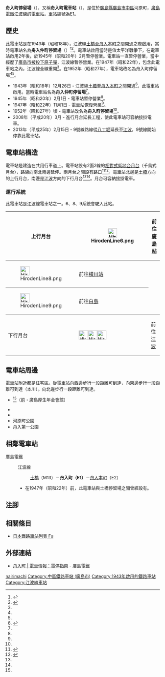 {{Infobox station
|公司色 = #009944
|站名 = 舟入町
|圖片 =Funairi-machi Station pt1.jpg
|圖片說明 =江波方向月台
|日文原名 = 舟入町
|平假名 = ふないりまち
|羅馬拼音 = Funairi-machi
|副站名 = 
|所在地 = {{JPN}}[[廣島縣|廣島縣]][[廣島市|廣島市]][[中區_(廣島市)|中區]]河原町
|座標 = {{coord|34|23|21.85|N|132|26|41.92|E|type:railwaystation_region:JP-24|display=inline,title}}
|車站構造 = [[地面車站|地面車站]]
|月台配置 = 2面2線
|啟用年月日 = 1943年（昭和18年）12月26日
|廢站年月日 = 
|乘客人數 = 
|上下車人次 = 
|統計年度 = 
|轉車 = 
|全寬備註 = 
|adjacent = {{Adjacent stations|system=廣島電鐵|line=江波線|left=土橋|right=舟入本町|note-left=M13<br/>0.6km|note-mid={{Color|#fedb4f|●}}E1<br/>距離[[土橋停留場|土橋]]0.6km|note-right=E2<br>0.5km}}
}}
'''舟入町停留場'''（{{jpn|j=舟入町停留場|hg=ふないりまちていりゅうじょう|rm=Funairi-machi teiryūjō|f=y}}），又稱'''舟入町電車站'''（{{jpn|j=舟入町電停}}），是位於[[廣島縣|廣島縣]][[廣島市|廣島市]][[中區_(廣島市)|中區]]河原町，[[廣島電鐵|廣島電鐵]][[江波線|江波線]]的[[電車站|電車站]]。車站編號為E1。

== 歷史 ==
此電車站是在1943年（昭和18年），江波線[[土橋停留場|土橋]]至[[舟入本町停留場|舟入本町]]之間開通之際啟用，當時電車站名為'''舟入仲町停留場'''（{{jpn|j=舟入仲町停留場|hg=ふないりなかまちていりゅうじょう}}）<ref name=osafune2>{{Cite book|author=長船友則 |title=広電が走る街 今昔 |year=2005 |publisher=[[JTB出版|JTB出版]] |series=JTB Can Books |isbn=4-533-05986-4 |pages=150-157|language=ja}}</ref><ref name=chizu38>{{cite book|author=[[今尾惠介|今尾惠介]]（監修） |title={{Translink|ja|日本鉄道旅行地図帳|日本鐵道旅行地圖帳}} - 全線・全駅・全廃線 |publisher=[[新潮社|新潮社]] |volume=11 中国四国 |year=2009 |isbn=978-4-10-790029-6 |page=38}}</ref>。電車站啟用當時是值太平洋戰爭下，在電車站啟用2年後，於1945年（昭和20年）2月暫停營業。電車站一直暫停營業，當中經歷了[[廣島市原子彈爆炸|廣島市被投下原子彈]]，江波線暫停營業。在1947年（昭和22年），包含此電車站之內，江波線全線重開<ref name=osafune2/>。在1952年（昭和27年），電車站改名為舟入町停留場<ref name=osafune2/><ref name=chizu38/>。
* 1943年（昭和18年）12月26日 - 江波線[[土橋停留場|土橋]]至[[舟入本町停留場|舟入本町]]之間開通<ref name="HIRODEN10070_430">{{Cite book|title=広島電鉄開業100年・創立70年史 |year=2012 |publisher=広島電鉄 |page=430|language=ja}}</ref>，此電車站啟用。當時電車站名為'''舟入仲町停留場'''<ref name=osafune2/>。
* 1945年（昭和20年）2月1日 - 電車站暫停營業<ref name=osafune2/>。
* 1947年（昭和22年）11月1日 - 電車站恢復營業<ref name=osafune2/>。
* 1952年（昭和27年）頃 - 電車站改名為'''舟入町停留場'''<ref name=osafune2/>。
* 2008年（平成20年）3月 - 進行月台延長工程，使此電車站可容納接掛電車。
* 2013年（平成25年）2月15日 - 9號線路線從[[八丁堀停留場|八丁堀]]延長至[[江波停留場|江波]]，9號線開始停靠此電車站。

== 電車站構造 ==
電車站是建造在共用行車道上。電車站設有2面2線的[[相對式月台|相對式低地台月台]]（千鳥式月台），路線向南北兩邊延伸。兩月台之間設有路口<ref name=line>{{Cite book|author=川島令三 |authorlink=川島令三 |title=山陽・山陰ライン 全線・全駅・全配線 |year=2012 |publisher=[[講談社|講談社]] |series=【図説】 日本の鉄道 |isbn=978-4-06-295157-9 |volume=第7巻 広島エリア |pages=15・84頁|language=ja}}</ref><ref name=jijo>{{Cite book|author=川島令三 |title={{Translink|ja|全国鉄道事情大研究|全國鐵道事情大研究}} |year=2009 |publisher={{Translink|ja|草思社}} |isbn=978-4-7942-1711-0 |volume=中国篇 2 |pages=103・108頁|language=ja}}</ref>。電車站北邊是[[土橋停留場|土橋]]方向的上行月台，南邊是[[江波停留場|江波]]方向的下行月台<ref name=line/><ref name=jijo/>。月台可容納接掛電車。

=== 運行系統 ===
{{See also|廣島電鐵#運行系統}}
此電車站是江波線電車站之一。6、8、9系統會駛入此站。
{| style="border-collapse: collapse;"
|-
! rowspan="3" style="border-width: 2px 0; border-style: ridge; padding: 2px .5em;"|上行月台
| style="border-width: 2px 0; border-style: ridge; padding: 2px .5em;"|[[File:HirodenLine6.png|30px]]
| style="border-width: 2px 0; border-style: ridge; padding: 2px .5em;"|前往[[廣島站|廣島站]]
|-
| style="border-width: 2px 0; border-style: ridge; padding: 2px .5em;"|[[File:HirodenLine8.png|30px]]
| style="border-width: 2px 0; border-style: ridge; padding: 2px .5em;"|前往[[橫川站_(廣島縣)|橫川站]]
|-
| style="border-width: 2px 0; border-style: ridge; padding: 2px .5em;"|[[File:HirodenLine9.png|30px]]
| style="border-width: 2px 0; border-style: ridge; padding: 2px .5em;"|前往[[白島停留場|白島]]
|-
! rowspan="1" style="border-width: 2px 0; border-style: ridge; padding: 2px .5em;"|下行月台
| style="border-width: 2px 0; border-style: ridge; padding: 2px .5em;"|[[File:HirodenLine6.png|30px]][[File:HirodenLine8.png|30px]][[File:HirodenLine9.png|30px]]
| style="border-width: 2px 0; border-style: ridge; padding: 2px .5em;"|前往[[江波停留場|江波]]
|}

== 電車站周邊 ==
電車站附近都是住宅區。從電車站向西邊步行一段距離可到達{{Translink|ja|天満川 (広島県)|天滿川 (廣島縣)|天滿川}}，向東邊步行一段距離可到達{{Translink|ja|旧太田川|舊太田川}}（本川）。向北邊步行一段距離可到達{{Translink|ja|平和大通り|平和大通}}。
* {{Translink|ja|広島市文化交流会館|廣島市文化交流會館}}<ref name=line/>（前・廣島厚生年金會館）
* {{Translink|ja|アステールプラザ|ASTERPLAZA}}
* {{Translink|ja|広島市立神崎小学校|廣島市立神崎小學}}
* 河原町公園
* 舟入第一公園

== 相鄰電車站 ==
; 廣島電鐵
: {{color|#fedb4f|■}}江波線
:: [[土橋停留場|土橋]]（M13）－'''舟入町（E1）'''－[[舟入本町停留場|舟入本町]]（E2）
:* 在1947年（昭和22年）前，此電車站與土橋停留場之間曾經設有{{Translink|ja|上舟入停留場}}。
== 注腳 ==
{{Reflist}}
== 相關條目 ==
* [[日本鐵路車站列表_Fu|日本鐵路車站列表 Fu]]
== 外部連結 ==
* [http://www.hiroden.co.jp/train/route-guide/stop-guide/e-1.html 舟入町 | 電車情報：電停指南] {{Wayback|url=http://www.hiroden.co.jp/train/route-guide/stop-guide/e-1.html |date=20171008220300 }}{{ja icon}} - 廣島電鐵
{{江波線}}
{{DEFAULTSORT:Funairi-machi}}
[[Category:日本鐵路車站_Fu|nairimachi]]
[[Category:中區鐵路車站_(廣島市)|Category:中區鐵路車站 (廣島市)]]
[[Category:1943年啟用的鐵路車站|Category:1943年啟用的鐵路車站]]
[[Category:江波線車站|Category:江波線車站]]